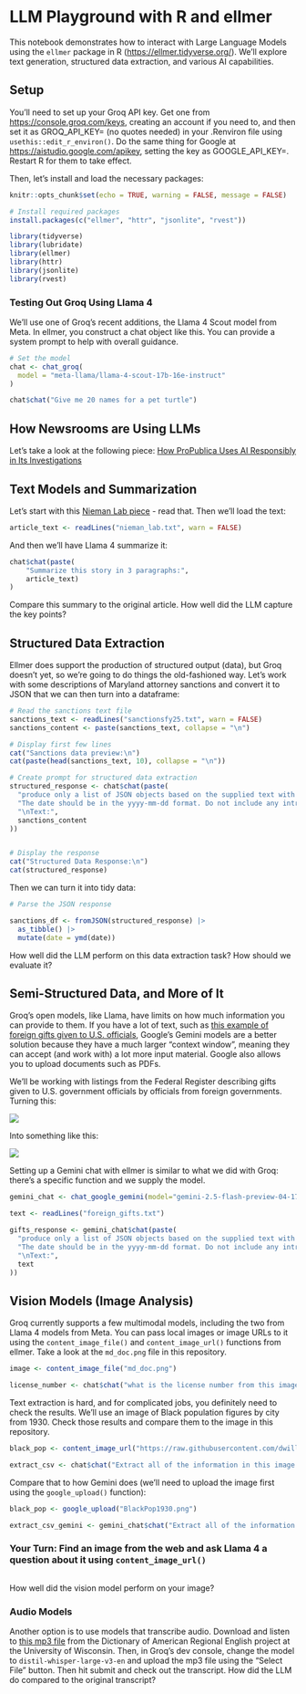 # LLM Playground with R and ellmer

This notebook demonstrates how to interact with Large Language Models using the `ellmer` package in R (<https://ellmer.tidyverse.org/>). We'll explore text generation, structured data extraction, and various AI capabilities.

## Setup

You'll need to set up your Groq API key. Get one from <https://console.groq.com/keys>, creating an account if you need to, and then set it as GROQ_API_KEY=<your key> (no quotes needed) in your .Renviron file using `usethis::edit_r_environ()`. Do the same thing for Google at <https://aistudio.google.com/apikey>, setting the key as GOOGLE_API_KEY=<your google key>. Restart R for them to take effect.

Then, let's install and load the necessary packages:

```r
knitr::opts_chunk$set(echo = TRUE, warning = FALSE, message = FALSE)
```

```r
# Install required packages
install.packages(c("ellmer", "httr", "jsonlite", "rvest"))
```

```r
library(tidyverse)
library(lubridate)
library(ellmer)
library(httr)
library(jsonlite)
library(rvest)
```

### Testing Out Groq Using Llama 4

We'll use one of Groq's recent additions, the Llama 4 Scout model from Meta. In ellmer, you construct a chat object like this. You can provide a system prompt to help with overall guidance.

```r

# Set the model
chat <- chat_groq(
  model = "meta-llama/llama-4-scout-17b-16e-instruct"
)

chat$chat("Give me 20 names for a pet turtle")

```

## How Newsrooms are Using LLMs

Let's take a look at the following piece: [How ProPublica Uses AI Responsibly in Its Investigations](https://www.propublica.org/article/using-ai-responsibly-for-reporting)

## Text Models and Summarization

Let's start with this [Nieman Lab piece](https://www.niemanlab.org/2025/02/meet-the-journalists-training-ai-models-for-meta-and-openai/) - read that. Then we'll load the text:

```r
article_text <- readLines("nieman_lab.txt", warn = FALSE)
```

And then we'll have Llama 4 summarize it:

```r

chat$chat(paste(
    "Summarize this story in 3 paragraphs:",
    article_text)
)
```

Compare this summary to the original article. How well did the LLM capture the key points?

## Structured Data Extraction

Ellmer does support the production of structured output (data), but Groq doesn't yet, so we're going to do things the old-fashioned way. Let's work with some descriptions of Maryland attorney sanctions and convert it to JSON that we can then turn into a dataframe:

```r
# Read the sanctions text file
sanctions_text <- readLines("sanctionsfy25.txt", warn = FALSE)
sanctions_content <- paste(sanctions_text, collapse = "\n")

# Display first few lines
cat("Sanctions data preview:\n")
cat(paste(head(sanctions_text, 10), collapse = "\n"))
```

```r
# Create prompt for structured data extraction
structured_response <- chat$chat(paste(
  "produce only a list of JSON objects based on the supplied text with the following keys: name, sanction, date, description.",
  "The date should be in the yyyy-mm-dd format. Do not include any introductory text, no yapping.",
  "\nText:",
  sanctions_content
))


# Display the response
cat("Structured Data Response:\n")
cat(structured_response)
```

Then we can turn it into tidy data:

```r
# Parse the JSON response

sanctions_df <- fromJSON(structured_response) |>
  as_tibble() |>
  mutate(date = ymd(date))

```

How well did the LLM perform on this data extraction task? How should we evaluate it?

## Semi-Structured Data, and More of It

Groq's open models, like Llama, have limits on how much information you can provide to them. If you have a lot of text, such as [this example of foreign gifts given to U.S. officials](https://raw.githubusercontent.com/dwillis/all-foreign-gifts-around-us/refs/heads/main/text/2024-31509.txt), Google's Gemini models are a better solution because they have a much larger "context window", meaning they can accept (and work with) a lot more input material. Google also allows you to upload documents such as PDFs.

We'll be working with listings from the Federal Register describing gifts given to U.S. government officials by officials from foreign governments. Turning this:

![](before.png)

Into something like this:

![](final_output.png)

Setting up a Gemini chat with ellmer is similar to what we did with Groq: there's a specific function and we supply the model.

```r

gemini_chat <- chat_google_gemini(model="gemini-2.5-flash-preview-04-17")

text <- readLines("foreign_gifts.txt")

gifts_response <- gemini_chat$chat(paste(
  "produce only a list of JSON objects based on the supplied text with the following keys: name_and_title, gift_description, date, value, foreign_donor, circumstances",
  "The date should be in the yyyy-mm-dd format. Do not include any introductory text, no yapping.",
  "\nText:",
  text
))

```



## Vision Models (Image Analysis)

Groq currently supports a few multimodal models, including the two from Llama 4 models from Meta. You can pass local images or image URLs to it using the `content_image_file()` and `content_image_url()` functions from ellmer. Take a look at the `md_doc.png` file in this repository.

```r

image <- content_image_file("md_doc.png")

license_number <- chat$chat("what is the license number from this image?", image)

```

Text extraction is hard, and for complicated jobs, you definitely need to check the results. We'll use an image of Black population figures by city from 1930. Check those results and compare them to the image in this repository.

```r

black_pop <- content_image_url("https://raw.githubusercontent.com/dwillis/llm-djnf25/refs/heads/main/BlackPop1930.png")

extract_csv <- chat$chat("Extract all of the information in this image into a CSV file, preserving the rows and columns and ensuring accuracy", black_pop)

```


Compare that to how Gemini does (we'll need to upload the image first using the `google_upload()` function):

```r
black_pop <- google_upload("BlackPop1930.png")

extract_csv_gemini <- gemini_chat$chat("Extract all of the information in this image into a CSV file, preserving the rows and columns and ensuring accuracy", black_pop)
```


### Your Turn: Find an image from the web and ask Llama 4 a question about it using `content_image_url()`

```r


```

How well did the vision model perform on your image?

### Audio Models

Another option is to use models that transcribe audio. Download and listen to [this mp3 file](https://dare.wisc.edu/audio/new-mexico-chuck-wagon-etiquette/) from the Dictionary of American Regional English project at the University of Wisconsin. Then, in Groq's dev console, change the model to `distil-whisper-large-v3-en` and upload the mp3 file using the "Select File" button. Then hit submit and check out the transcript. How did the LLM do compared to the original transcript?
